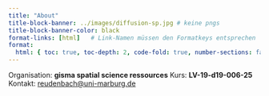 ```yaml
---
title: "About"
title-block-banner: ../images/diffusion-sp.jpg # keine pngs
title-block-banner-color: black 
format-links: [html]   # Link-Namen müssen den Formatkeys entsprechen
format:
  html: { toc: true, toc-depth: 2, code-fold: true, number-sections: false }
---
```



Organisation: **gisma spatial science ressources**
Kurs: **LV-19-d19-006-25**
Kontakt: <reudenbach@uni-marburg.de>
